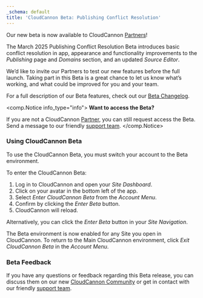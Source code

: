 ```yaml
---
_schema: default
title: 'CloudCannon Beta: Publishing Conflict Resolution'
---
```

Our new beta is now available to CloudCannon [Partners](/partner-program/)!

The March 2025 Publishing Conflict Resolution Beta introduces basic conflict resolution in app, appearance and functionality improvements to the *Publishing* page and *Domains* section, and an updated *Source Editor*.

We’d like to invite our Partners to test our new features before the full launch. Taking part in this Beta is a great chance to let us know what’s working, and what could be improved for you and your team.

For a full description of our Beta features, check out our [Beta Changelog](/documentation/articles/beta-changelog/).

<comp.Notice info_type="info">
  **Want to access the Beta?**

  If you are not a CloudCannon [Partner](/partner-program/), you can still request access the Beta. Send a message to our friendly [support team](/support/).
</comp.Notice>

### Using CloudCannon Beta

To use the CloudCannon Beta, you must switch your account to the Beta environment.

To enter the CloudCannon Beta:

1. Log in to CloudCannon and open your *Site Dashboard*.
2. Click on your avatar in the bottom left of the app.
3. Select *Enter CloudCannon Beta* from the *Account Menu*.
4. Confirm by clicking the *Enter Beta* button.
5. CloudCannon will reload.

Alternatively, you can click the *Enter Beta* button in your *Site Navigation*.

The Beta environment is now enabled for any Site you open in CloudCannon. To return to the Main CloudCannon environment, click *Exit CloudCannon Beta* in the *Account Menu*.

### Beta Feedback

If you have any questions or feedback regarding this Beta release, you can discuss them on our new [CloudCannon Community](https://community.cloudcannon.com/) or get in contact with our friendly [support team](/support/).